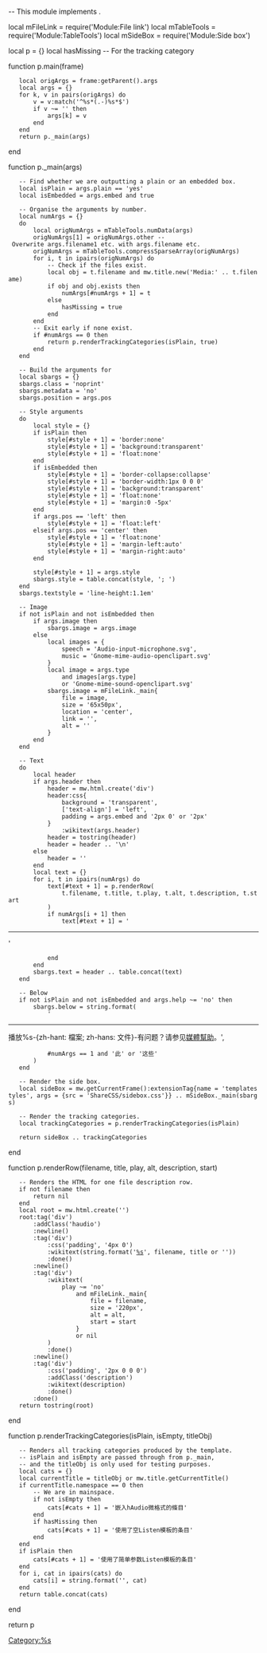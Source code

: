 -- This module implements {{listen}}.

local mFileLink = require('Module:File link')
local mTableTools = require('Module:TableTools')
local mSideBox = require('Module:Side box')

local p = {}
local hasMissing -- For the tracking category

function p.main(frame)
	local origArgs = frame:getParent().args
	local args = {}
	for k, v in pairs(origArgs) do
		v = v:match('^%s*(.-)%s*$')
		if v ~= '' then
			args[k] = v
		end
	end
	return p._main(args)
end

function p._main(args)
	-- Find whether we are outputting a plain or an embedded box.
	local isPlain = args.plain == 'yes'
	local isEmbedded = args.embed and true

	-- Organise the arguments by number.
	local numArgs = {}
	do
		local origNumArgs = mTableTools.numData(args)
		origNumArgs[1] = origNumArgs.other -- Overwrite args.filename1 etc. with args.filename etc.
		origNumArgs = mTableTools.compressSparseArray(origNumArgs)
		for i, t in ipairs(origNumArgs) do
			-- Check if the files exist.
			local obj = t.filename and mw.title.new('Media:' .. t.filename)
			if obj and obj.exists then
				numArgs[#numArgs + 1] = t
			else
				hasMissing = true
			end
		end
		-- Exit early if none exist.
		if #numArgs == 0 then
			return p.renderTrackingCategories(isPlain, true)
		end
	end

	-- Build the arguments for {{side box}}
	local sbargs = {}
	sbargs.class = 'noprint'
	sbargs.metadata = 'no'
	sbargs.position = args.pos

	-- Style arguments
	do
		local style = {}
		if isPlain then
			style[#style + 1] = 'border:none'
			style[#style + 1] = 'background:transparent'
			style[#style + 1] = 'float:none'
		end
		if isEmbedded then
			style[#style + 1] = 'border-collapse:collapse'
			style[#style + 1] = 'border-width:1px 0 0 0'
			style[#style + 1] = 'background:transparent'
			style[#style + 1] = 'float:none'
			style[#style + 1] = 'margin:0 -5px'
		end
		if args.pos == 'left' then
			style[#style + 1] = 'float:left'
		elseif args.pos == 'center' then
			style[#style + 1] = 'float:none'
			style[#style + 1] = 'margin-left:auto'
			style[#style + 1] = 'margin-right:auto'
		end
		
		style[#style + 1] = args.style
		sbargs.style = table.concat(style, '; ')
	end
	sbargs.textstyle = 'line-height:1.1em'

	-- Image
	if not isPlain and not isEmbedded then
		if args.image then
			sbargs.image = args.image
		else
			local images = {
				speech = 'Audio-input-microphone.svg',
				music = 'Gnome-mime-audio-openclipart.svg'
			}
			local image = args.type
				and images[args.type]
				or 'Gnome-mime-sound-openclipart.svg'
			sbargs.image = mFileLink._main{
				file = image,
				size = '65x50px',
				location = 'center',
				link = '',
				alt = ''
			}
		end
	end

	-- Text
	do
		local header
		if args.header then
			header = mw.html.create('div')
			header:css{
				background = 'transparent',
				['text-align'] = 'left',
				padding = args.embed and '2px 0' or '2px'
			}
				:wikitext(args.header)
			header = tostring(header)
			header = header .. '\n'
		else
			header = ''
		end
		local text = {}
		for i, t in ipairs(numArgs) do
			text[#text + 1] = p.renderRow(
				t.filename, t.title, t.play, t.alt, t.description, t.start
			)
			if numArgs[i + 1] then
				text[#text + 1] = '<hr/>'
			end
		end
		sbargs.text = header .. table.concat(text)
	end

	-- Below
	if not isPlain and not isEmbedded and args.help ~= 'no' then
		sbargs.below = string.format(
			'<hr/><span class="selfreference">播放%s-{zh-hant: 檔案; zh-hans: 文件}-有问题？请参见[[Wikipedia:媒體幫助|媒體幫助]]。</span>',
			#numArgs == 1 and '此' or '这些'
		)
	end

	-- Render the side box.
	local sideBox = mw.getCurrentFrame():extensionTag{name = 'templatestyles', args = {src = 'ShareCSS/sidebox.css'}} .. mSideBox._main(sbargs)

	-- Render the tracking categories.
	local trackingCategories = p.renderTrackingCategories(isPlain)

	return sideBox .. trackingCategories
end

function p.renderRow(filename, title, play, alt, description, start)
	-- Renders the HTML for one file description row.
	if not filename then
		return nil
	end
	local root = mw.html.create('')
	root:tag('div')
		:addClass('haudio')
		:newline()
		:tag('div')
			:css('padding', '4px 0')
			:wikitext(string.format('[[:File:%s|%s]]', filename, title or ''))
			:done()
		:newline()
		:tag('div')
			:wikitext(
				play ~= 'no'
					and mFileLink._main{
						file = filename,
						size = '220px',
						alt = alt,
						start = start
					}
					or nil
			)
			:done()
		:newline()
		:tag('div')
			:css('padding', '2px 0 0 0')
			:addClass('description')
			:wikitext(description)
			:done()
		:done()
	return tostring(root)
end

function p.renderTrackingCategories(isPlain, isEmpty, titleObj)
	-- Renders all tracking categories produced by the template.
	-- isPlain and isEmpty are passed through from p._main,
	-- and the titleObj is only used for testing purposes.
	local cats = {}
	local currentTitle = titleObj or mw.title.getCurrentTitle()
	if currentTitle.namespace == 0 then
		-- We are in mainspace.
		if not isEmpty then
			cats[#cats + 1] = '嵌入hAudio微格式的條目'
		end
		if hasMissing then
			cats[#cats + 1] = '使用了空Listen模板的条目'
		end
	end
	if isPlain then
		cats[#cats + 1] = '使用了简单参数Listen模板的条目'
	end
	for i, cat in ipairs(cats) do
		cats[i] = string.format('[[Category:%s|Category:%s]]', cat)
	end
	return table.concat(cats)
end

return p